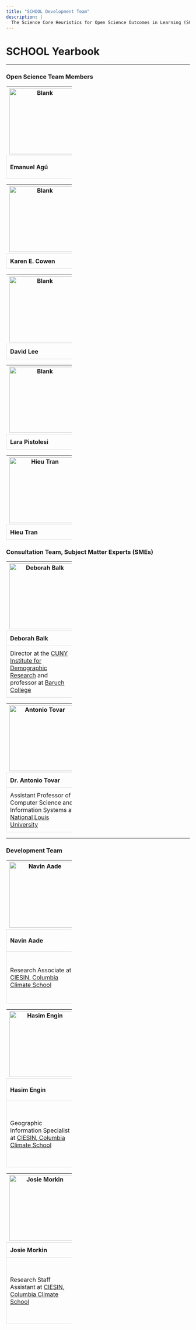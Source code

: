 ```yaml
---
title: "SCHOOL Development Team"
description: |
  The Science Core Heuristics for Open Science Outcomes in Learning (SCHOOL) project is made up of a core team of developers, scientists, and educators working with a consultation team of subject matter experts (SMEs) and with the input and review of a diverse Open Science Team to develop online learning modules demonstrating the data science lifecycle across a variety of NASA Earth Science Applied Sciences Program Areas.
---
```


# SCHOOL Yearbook
```{=html}
<style>
  table {
    width: 180px;
    border-collapse: collapse;
  }

  td {
    padding: 10px;
    border: 1px solid #dddddd; /* Optional: Add border for better visualization */
  }
img {
    width: 180px;
    height: 180px;
}
.contain {
  object-fit: contain;
}
.cover {
  object-fit: cover;
}

</style>
```

<hr>
### Open Science Team Members
<table>
  <tr> 
    <th><img src="./images/DT/blankpicture.png" alt="Blank" class="cover"/></th>
    <th><img src="./images/DT/blankpicture.png" alt="Blank" class="cover"/></th>
    <th><img src="./images/DT/blankpicture.png" alt="Blank" class="cover"/></th>
    <th><img src="./images/DT/blankpicture.png" alt="Blank" class="cover"/></th>
    <th><img src="./images/OST/jinyi_cai.jpg" alt="Jinyi Cai" class="cover"/></th>
  </tr>
<tr>
    <td>**Emanuel Agú**</td>
    <td>**Denisse Fierro Arcos**</td>
    <td>**Rosana Aguilera Becker**</td>
    <td>**Tricia Boucher**</td>
    <td>**Jinyi Cai**</td>
  </tr>
</table>
<table>
  <tr> 
    <th><img src="./images/DT/blankpicture.png" alt="Blank" class="cover"/></th>
    <th><img src="./images/DT/blankpicture.png" alt="Blank" class="cover"/></th>
    <th><img src="./images/DT/blankpicture.png" alt="Blank" class="cover"/></th>
    <th><img src="./images/DT/blankpicture.png" alt="Blank" class="cover"/></th>
    <th><img src="./images/DT/blankpicture.png" alt="Blank" class="cover"/></th>
  </tr>
<tr>
    <td>**Karen E. Cowen**</td>
    <td>**Nikolas Fisher**</td>
    <td>**Iker Gomez**</td>
    <td>**Jenny Hewson**</td>
    <td>**Peer Herholz**</td>
  </tr>
</table>
<table>
  <tr> 
    <th><img src="./images/DT/blankpicture.png" alt="Blank" class="cover"/></th>
    <th><img src="./images/DT/blankpicture.png" alt="Blank" class="cover"/></th>
    <th><img src="./images/OST/Hazem_Mahmoud.jpg" alt="Hazem Mahmoud" class="cover"/></th>
    <th><img src="./images/OST/Arina_Moroz.jpg" alt="Arina Moroz" class="cover"/></th>
    <th><img src="./images/DT/blankpicture.png" alt="Blank" class="cover"/></th>
  </tr>
<tr>
    <td>**David Lee**</td>
    <td>**Jorge Lopez**</td>
    <td>**Hazem Mahmoud**</td>
    <td>**Arina Moroz**</td>
    <td>**Robyn Marowitz**</td>
  </tr>
</table>
<table>
  <tr> 
    <th><img src="./images/DT/blankpicture.png" alt="Blank" class="cover"/></th>
    <th><img src="./images/DT/blankpicture.png" alt="Blank" class="cover"/></th>
    <th><img src="./images/DT/blankpicture.png" alt="Blank" class="cover"/></th>
    <th><img src="./images/OST/alber_sanchez.jpg" alt="Alber Sanchez" class="cover"/></th>
    <th><img src="./images/DT/blankpicture.png" alt="Blank" class="cover"/></th>
  </tr>
<tr>
    <td>**Lara Pistolesi**</td>
    <td>**Annajiat Alim Rasel**</td>
    <td>**Luana Sales**</td>
    <td>**Alber Sánchez**</td>
    <td>**Jonathan Sanchez**</td>
  </tr>
</table>
<table>
  <tr> 
    <th><img src="./images/OST/hieu_tran.jpg" alt="Hieu Tran"class="cover"/></th>
    <th><img src="./images/OST/Aneese_Williams.jpeg" alt="Aneese Williams" class="cover"/></th>
    <th><img src="./images/DT/blankpicture.png" alt="Blank" class="cover"/></th>
  </tr>
<tr>
    <td style="width:180px">**Hieu Tran**</td>
    <td style="width:180px">**Aneese Williams**</td>
    <td style="width:180px">**Xuan Zhou**</td>
  </tr>
</table>
### Consultation Team, Subject Matter Experts (SMEs)
<table>
  <tr>
    <th><img src="./images/SME/Balk_headshot3.png" alt="Deborah Balk" class="cover"/></th>
    <th><img src="./images/SME/Degman_headshot3.png" alt="Nancy Degnan" class="cover"/></th>
    <th><img src="./images/SME/Josset_headshot3.png" alt="Laureline Josset" class="cover"/></th>
    <th><img src="./images/SME/Meade_headshot3.png" alt="Ryan Meade" class="cover"/></th>
    <th><img src="./images/SME/Parris_headshot3.png" alt="Thomas Parris" class="cover"/></th>
  </tr>
<tr>
    <td>**Deborah Balk**</td>
    <td>**Nancy Degnan**</td>
    <td>**Laureline Josset**</td>
    <td>**Ryan Mead**</td>
    <td>**Thomas Parris**</td>
  </tr>
   <tr>
    <td>Director at the [CUNY Institute for Demographic Research](https://www.cuny.edu/about/centers-and-institutes/demographic-research/) and professor at [Baruch College](https://www.baruch.cuny.edu/)</td>
    <td>Senior Advisor for Education at [Columbia Water Center](https://water.columbia.edu/)</td>
    <td>Associate Research Scientist at [Columbia Water Center](https://water.columbia.edu/)</td>
    <td>Coordinator of Academic Support Services for the Educational Oportunity Program at [SUNY Binghamton](https://www.binghamton.edu/programs/eop/about/staff.html)</td>
    <td>President at [iSciences](https://www.isciences.com/)</td>
  </tr>
</table>
<table>
  <tr> 
    <th><img src="./images/SME/Tovar_headshot.jpg" alt="Antonio Tovar" class="cover"/></th>
  </tr>
<tr>
    <td style="width:180px">**Dr. Antonio Tovar**</td>
  </tr>
 <tr>
    <td style="width:180px">Assistant Professor of Computer Science and Information Systems at [National Louis University](https://nl.edu/undergraduate-college/ug-faculty-and-staff/)</td>
  </tr>
</table>
<hr>
### Development Team 
<table>
  <tr> 
    <th><img src="./images/DT/Navin Aade2.jpg" alt="Navin Aade" class="cover"/></th>
    <th><img src="./images/SME/Balk_headshot3.png" alt="Deborah Balk" class="cover"/></th>
    <th><img src="./images/DT/Josh Brinks.jpg" alt="Josh Brinks" class="cover"/></th>
    <th><img src="./images/DT/Iris Cano.jpg" alt="Iris Cano" class="cover"/></th>
    <th><img src="./images/DT/Christina Deodatis.jpg" alt="Christina Deodatis" class="cover"/></th>
  </tr>
<tr>
    <td>**Navin Aade**</td>
    <td>**Deborah Balk**</td>
    <td>**Josh Brinks**</td>
    <td>**Iris Cano**</td>
    <td>**Christina Alexia Deodatis**</td>
  </tr>
   <tr>
    <td>Research Associate at [CIESIN, Columbia Climate School](https://www.ciesin.columbia.edu/index.html)</td>
     <td>Director at the [CUNY Institute for Demographic Research](https://www.cuny.edu/about/centers-and-institutes/demographic-research/) and professor at [Baruch College](https://www.baruch.cuny.edu/)</td>
    <td>Research Scientist at [iSciences](https://www.isciences.com/)</td>
    <td>Research Associate at [CUNY](https://www.cuny.edu/about/centers-and-institutes/demographic-research/)</td>
    <td>Research Staff Assistant at [CIESIN, Columbia Climate School](https://www.ciesin.columbia.edu/index.html)</td>
  </tr>
</table>
<table>
  <tr>
    <th><img src="./images/DT/Hasim Engin.jpg" alt="Hasim Engin" class="cover"/></th>
    <th><img src="./images/DT/Elaine Famutimi.jpeg" alt="Elaine Famutimi" class="cover"/></th>
    <th><img src="./images/DT/Camilla Green.jpeg" alt="Camilla Green" class="cover"/></th>
    <th><img src="./images/DT/Kytt MacManus2.JPG" alt="Kytt MacManus" class="cover"/></th>
    <th><img src="./images/DT/Juan Martinez.jpg" alt="Juan Martinez" class="cover"/></th>
  </tr>
<tr>
    <td>**Hasim Engin**</td>
    <td>**Elaine Famutimi**</td>
    <td>**Camilla Green**</td>
    <td>**Kytt MacManus**</td>
    <td>**Juan Fernando Martinez**</td>
  </tr>
   <tr>
    <td>Geographic Information Specialist at [CIESIN, Columbia Climate School](https://www.ciesin.columbia.edu/index.html)</td>
    <td>Research Associate at [CUNY](https://www.cuny.edu/about/centers-and-institutes/demographic-research/)</td>
    <td>Research Staff Assistant at [CIESIN, Columbia Climate School](https://www.ciesin.columbia.edu/index.html)</td>
    <td>Assistant Systems Engineer at NASA Socioeconomic Data and Applications Center $($[SEDAC](https://sedac.ciesin.columbia.edu/)$)$ and GIS Developer at [CIESIN, Columbia Climate School](https://www.ciesin.columbia.edu/index.html)</td>
    <td>Senior Research Staff Assistant at [CIESIN, Columbia Climate School](https://www.ciesin.columbia.edu/index.html)</td>
  </tr>
</table>
<table>
  <tr> 
    <th><img src="./images/DT/Josie Morkin.jpeg" alt="Josie Morkin" class="cover"/></th>
    <th><img src="./images/SME/Parris_headshot3.png" alt="Thomas Parris" class="cover"/></th>
    <th><img src="./images/DT/Linda Pistolesi.jpg" alt="Linda Pistolesi" class="cover"/></th>
    <th><img src="./images/DT/Sri Vinay.jpg" alt="Sri Vinay" class="cover"/></th>
    <th><img src="./images/DT/Greg Yetman.jpg" alt="Greg Yetman" class="cover"/></th>
  </tr>
<tr>
    <td>**Josie Morkin**</td>
    <td>**Thomas Parris**</td>
    <td style="width:180px">**Linda Pistolesi**</td>
    <td style="width:180px">**Sri Vinay**</td>
    <td style="width:180px">**Greg Yetman**</td>
  </tr>
   <tr>
    <td>Research Staff Assistant at [CIESIN, Columbia Climate School](https://www.ciesin.columbia.edu/index.html)</td>
    <td>President at [iSciences](https://www.isciences.com/)</td>
    <td>Senior Geographic Information Specialist at [CIESIN, Columbia Climate School](https://www.ciesin.columbia.edu/index.html)</td>
    <td>Deputy Manager & System Engineer at NASA Socioeconomic Data and Applications Center $($[SEDAC](https://sedac.ciesin.columbia.edu/)$)$ and Associate Director for IT at [CIESIN, Columbia Climate School](https://www.ciesin.columbia.edu/index.html)</td>
    <td>Associate Director for Geospatial Applications at [CIESIN, Columbia Climate School](https://www.ciesin.columbia.edu/index.html)</td>
  </tr>
</table>


